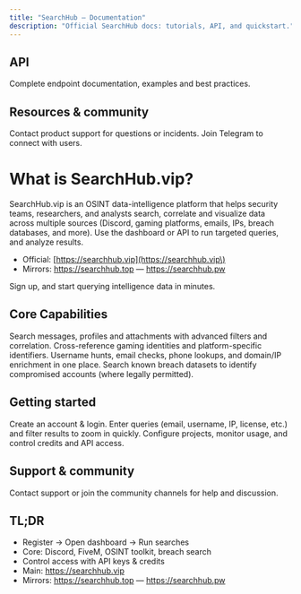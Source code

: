 ```yaml
---
title: "SearchHub — Documentation"
description: "Official SearchHub docs: tutorials, API, and quickstart."
---
```


## API

<Card title="API Reference" icon="terminal" href="/api-reference/introduction">
  Complete endpoint documentation, examples and best practices.
</Card>

## Resources & community

<Columns cols={2}>
  <Card title="Support" icon="ticket" href="https://t.me/shsupportru_bot">
    Contact product support for questions or incidents.
  </Card>
  <Card title="Community" icon="people-group" href="https://t.me/searchhubru">
    Join Telegram to connect with users.
  </Card>
</Columns>

# What is SearchHub.vip?

SearchHub.vip is an OSINT data-intelligence platform that helps security teams, researchers, and analysts search, correlate and visualize data across multiple sources (Discord, gaming platforms, emails, IPs, breach databases, and more). Use the dashboard or API to run targeted queries, and analyze results.

- Official: [https://searchhub.vip](https://searchhub.vip\)
- Mirrors: https://searchhub.top — https://searchhub.pw

<Card title="Quickstart" icon="rocket" horizontal href="https://searchhub.vip/register">
  Sign up, and start querying intelligence data in minutes.
</Card>

## Core Capabilities

<Columns cols={2}>
  <Card title="Discord Intelligence" icon="discord" href="/essentials/discord">
    Search messages, profiles and attachments with advanced filters and correlation.
  </Card>
  <Card title="FiveM Database & Lookup" icon="gamepad" href="/essentials/fivem">
    Cross-reference gaming identities and platform-specific identifiers.
  </Card>
  <Card title="OSINT Toolkit" icon="magnifying-glass" href="/essentials/osint">
    Username hunts, email checks, phone lookups, and domain/IP enrichment in one place.
  </Card>
  <Card title="Breach & Leak Search" icon="database" href="/essentials/csint">
    Search known breach datasets to identify compromised accounts (where legally permitted).
  </Card>
</Columns>

## Getting started

<Columns cols={2}>
  <Card title="Register & Login" icon="user" href="https://searchhub.vip/register">
    Create an account & login.
  </Card>
  <Card title="Search" icon="magnifying-glass" href="https://searchhub.vip/search">
    Enter queries (email, username, IP, license, etc.) and filter results to zoom in quickly.
  </Card>
  <Card title="Manage" icon="gear" href="https://searchhub.vip/settings?tab=subscription">
    Configure projects, monitor usage, and control credits and API access.
  </Card>
</Columns>

## Support & community

<Card title="Support" icon="ticket" href="mailto:support@searchhub.vip">
  Contact support or join the community channels for help and discussion.
</Card>

## TL;DR

- Register → Open dashboard → Run searches
- Core: Discord, FiveM, OSINT toolkit, breach search
- Control access with API keys & credits
- Main: https://searchhub.vip
- Mirrors: https://searchhub.top — https://searchhub.pw